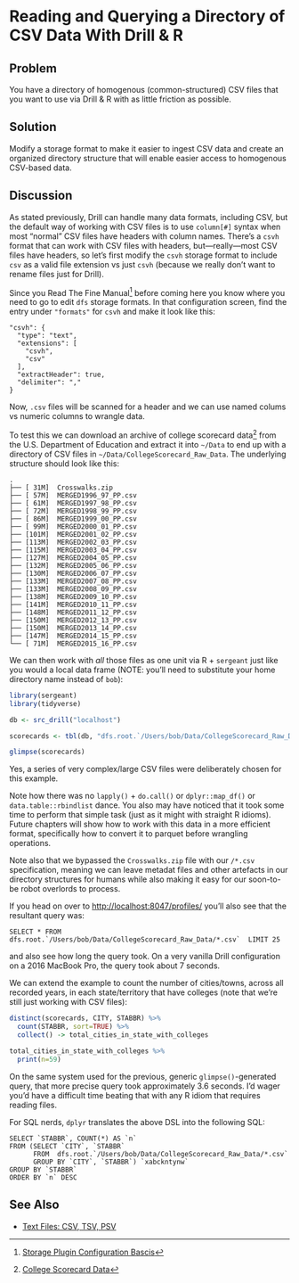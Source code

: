# Reading and Querying a Directory of CSV Data With Drill & R

## Problem

You have a directory of homogenous (common-structured) CSV files that you want to use via Drill & R with as little friction as possible.

## Solution

Modify a storage format to make it easier to ingest CSV data and create an organized directory structure that will enable easier access to homogenous CSV-based data.

## Discussion

As stated previously, Drill can handle many data formats, including CSV, but the default way of working with CSV files is to use `column[#]` syntax when most "normal" CSV files have headers with column names. There's a `csvh` format that can work with CSV files with headers, but---really---most CSV files have headers, so let's first modify the `csvh` storage format to include `csv` as a valid file extension vs just `csvh` (because we really don't want to rename files just for Drill). 

Since you Read The Fine Manual^[[Storage Plugin Configuration Bascis](https://drill.apache.org/docs/plugin-configuration-basics/)] before coming here you know where you need to go to edit `dfs` storage formats. In that configuration screen, find the entry under `"formats"` for `csvh` and make it look like this:

    "csvh": {
      "type": "text",
      "extensions": [
        "csvh",
        "csv"
      ],
      "extractHeader": true,
      "delimiter": ","
    }

Now, `.csv` files will be scanned for a header and we can use named colums vs numeric columns to wrangle data.

To test this we can download an archive of college scorecard data^[[College Scorecard Data](https://ed-public-download.app.cloud.gov/downloads/CollegeScorecard_Raw_Data.zip)] from the U.S. Department of Education and extract it into `~/Data` to end up with a directory of CSV files in `~/Data/CollegeScorecard_Raw_Data`. The underlying structure should look like this:

    .
    ├── [ 31M]  Crosswalks.zip
    ├── [ 57M]  MERGED1996_97_PP.csv
    ├── [ 61M]  MERGED1997_98_PP.csv
    ├── [ 72M]  MERGED1998_99_PP.csv
    ├── [ 86M]  MERGED1999_00_PP.csv
    ├── [ 99M]  MERGED2000_01_PP.csv
    ├── [101M]  MERGED2001_02_PP.csv
    ├── [113M]  MERGED2002_03_PP.csv
    ├── [115M]  MERGED2003_04_PP.csv
    ├── [127M]  MERGED2004_05_PP.csv
    ├── [132M]  MERGED2005_06_PP.csv
    ├── [130M]  MERGED2006_07_PP.csv
    ├── [133M]  MERGED2007_08_PP.csv
    ├── [133M]  MERGED2008_09_PP.csv
    ├── [138M]  MERGED2009_10_PP.csv
    ├── [141M]  MERGED2010_11_PP.csv
    ├── [148M]  MERGED2011_12_PP.csv
    ├── [150M]  MERGED2012_13_PP.csv
    ├── [150M]  MERGED2013_14_PP.csv
    ├── [147M]  MERGED2014_15_PP.csv
    └── [ 71M]  MERGED2015_16_PP.csv

We can then work with _all_ those files as one unit via R + `sergeant` just like you would a local data frame (NOTE: you'll need to substitute your home directory name instead of `bob`):

```r
library(sergeant)
library(tidyverse)

db <- src_drill("localhost")

scorecards <- tbl(db, "dfs.root.`/Users/bob/Data/CollegeScorecard_Raw_Data/*.csv`")

glimpse(scorecards)
```

Yes, a series of very complex/large CSV files were deliberately chosen for this example.

Note how there was no `lapply()` + `do.call()` or `dplyr::map_df()` or `data.table::rbindlist` dance. You also may have noticed that it took some time to perform that simple task (just as it might with straight R idioms). Future chapters will show how to work with this data in a more efficient format, specifically how to convert it to parquet before wrangling operations.

Note also that we bypassed the `Crosswalks.zip` file with our `/*.csv` specification, meaning we can leave metadat files and other artefacts in our directory structures for humans while also making it easy for our soon-to-be robot overlords to process.

If you head on over to <http://localhost:8047/profiles/> you'll also see that the resultant query was:

    SELECT * FROM  dfs.root.`/Users/bob/Data/CollegeScorecard_Raw_Data/*.csv`  LIMIT 25

and also see how long the query took. On a very vanilla Drill configuration on a 2016 MacBook Pro, the query took about 7 seconds. 

We can extend the example to count the number of cities/towns, across all recorded years, in each state/territory that have colleges (note that we're still just working with CSV files):

```r
distinct(scorecards, CITY, STABBR) %>% 
  count(STABBR, sort=TRUE) %>% 
  collect() -> total_cities_in_state_with_colleges

total_cities_in_state_with_colleges %>% 
  print(n=59)
```

On the same system used for the previous, generic `glimpse()`-generated query, that more precise query took approximately 3.6 seconds. I'd wager you'd have a difficult time beating that with any R idiom that requires reading files.

For SQL nerds, `dplyr` translates the above DSL into the following SQL:

    SELECT `STABBR`, COUNT(*) AS `n`
    FROM (SELECT `CITY`, `STABBR`
          FROM  dfs.root.`/Users/bob/Data/CollegeScorecard_Raw_Data/*.csv` 
          GROUP BY `CITY`, `STABBR`) `xabckntynw`
    GROUP BY `STABBR`
    ORDER BY `n` DESC

## See Also

- [Text Files: CSV, TSV, PSV](https://drill.apache.org/docs/text-files-csv-tsv-psv/)
